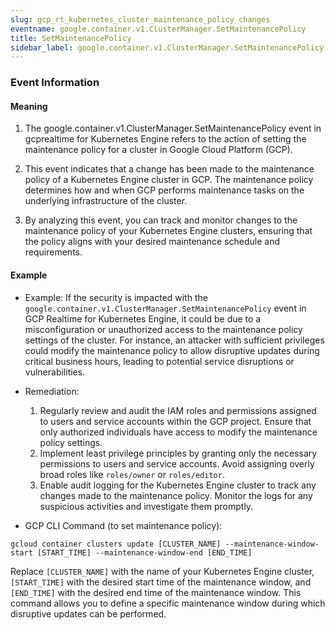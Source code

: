 ```yaml
--- 
slug: gcp_rt_kubernetes_cluster_maintenance_policy_changes
eventname: google.container.v1.ClusterManager.SetMaintenancePolicy
title: SetMaintenancePolicy
sidebar_label: google.container.v1.ClusterManager.SetMaintenancePolicy
---
```

                       


### Event Information

#### Meaning

1. The google.container.v1.ClusterManager.SetMaintenancePolicy event in gcprealtime for Kubernetes Engine refers to the action of setting the maintenance policy for a cluster in Google Cloud Platform (GCP).

2. This event indicates that a change has been made to the maintenance policy of a Kubernetes Engine cluster in GCP. The maintenance policy determines how and when GCP performs maintenance tasks on the underlying infrastructure of the cluster.

3. By analyzing this event, you can track and monitor changes to the maintenance policy of your Kubernetes Engine clusters, ensuring that the policy aligns with your desired maintenance schedule and requirements.

#### Example

- Example: If the security is impacted with the `google.container.v1.ClusterManager.SetMaintenancePolicy` event in GCP Realtime for Kubernetes Engine, it could be due to a misconfiguration or unauthorized access to the maintenance policy settings of the cluster. For instance, an attacker with sufficient privileges could modify the maintenance policy to allow disruptive updates during critical business hours, leading to potential service disruptions or vulnerabilities.

- Remediation:
  1. Regularly review and audit the IAM roles and permissions assigned to users and service accounts within the GCP project. Ensure that only authorized individuals have access to modify the maintenance policy settings.
  2. Implement least privilege principles by granting only the necessary permissions to users and service accounts. Avoid assigning overly broad roles like `roles/owner` or `roles/editor`.
  3. Enable audit logging for the Kubernetes Engine cluster to track any changes made to the maintenance policy. Monitor the logs for any suspicious activities and investigate them promptly.

- GCP CLI Command (to set maintenance policy):
```
gcloud container clusters update [CLUSTER_NAME] --maintenance-window-start [START_TIME] --maintenance-window-end [END_TIME]
```
Replace `[CLUSTER_NAME]` with the name of your Kubernetes Engine cluster, `[START_TIME]` with the desired start time of the maintenance window, and `[END_TIME]` with the desired end time of the maintenance window. This command allows you to define a specific maintenance window during which disruptive updates can be performed.

 